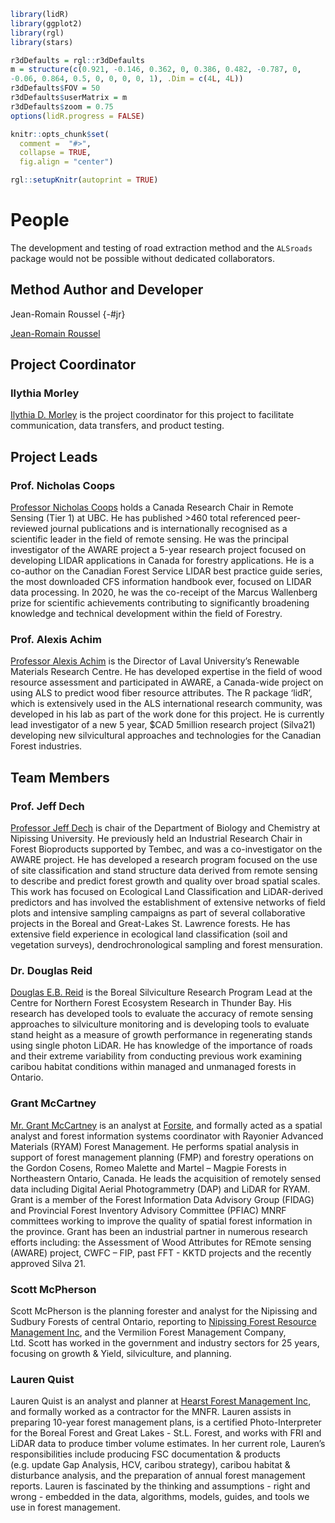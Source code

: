 ```r
library(lidR)
library(ggplot2)
library(rgl)
library(stars)

r3dDefaults = rgl::r3dDefaults
m = structure(c(0.921, -0.146, 0.362, 0, 0.386, 0.482, -0.787, 0, 
-0.06, 0.864, 0.5, 0, 0, 0, 0, 1), .Dim = c(4L, 4L))
r3dDefaults$FOV = 50
r3dDefaults$userMatrix = m
r3dDefaults$zoom = 0.75
options(lidR.progress = FALSE)

knitr::opts_chunk$set(
  comment =  "#>", 
  collapse = TRUE,
  fig.align = "center")

rgl::setupKnitr(autoprint = TRUE)
```

# People {#sec-people .unnumbered}

The development and testing of road extraction method and the `ALSroads` package would not be possible without dedicated collaborators.

## Method Author and Developer {.unnumbered}

Jean-Romain Roussel {-#jr}

[Jean-Romain Roussel](https://github.com/Jean-Romain)

## Project Coordinator {.unnumbered}

### Ilythia Morley {#im .unnumbered}

[Ilythia D. Morley](https://blogs.ubc.ca/imorley/) is the project coordinator for this project to facilitate communication, data transfers, and product testing.

## Project Leads {.unnumbered}

### Prof. Nicholas Coops {#ncc .unnumbered}

[Professor Nicholas Coops](https://forestry.ubc.ca/faculty-profile/nicholas-coops/) holds a Canada Research Chair in Remote Sensing (Tier 1) at UBC. He has published \>460 total referenced peer-reviewed journal publications and is internationally recognised as a scientific leader in the field of remote sensing. He was the principal investigator of the AWARE project a 5-year research project focused on developing LIDAR applications in Canada for forestry applications. He is a co-author on the Canadian Forest Service LIDAR best practice guide series, the most downloaded CFS information handbook ever, focused on LIDAR data processing. In 2020, he was the co-receipt of the Marcus Wallenberg prize for scientific achievements contributing to significantly broadening knowledge and technical development within the field of Forestry.

### Prof. Alexis Achim {#aa .unnumbered}

[Professor Alexis Achim](https://www.sbf.ulaval.ca/alexis-achim) is the Director of Laval University's Renewable Materials Research Centre. He has developed expertise in the field of wood resource assessment and participated in AWARE, a Canada-wide project on using ALS to predict wood fiber resource attributes. The R package 'lidR', which is extensively used in the ALS international research community, was developed in his lab as part of the work done for this project. He is currently lead investigator of a new 5 year, \$CAD 5million research project (Silva21) developing new silvicultural approaches and technologies for the Canadian Forest industries.

## Team Members {#team .unnumbered}

### Prof. Jeff Dech {#jd .unnumbered}

[Professor Jeff Dech](https://www.nipissingu.ca/users/jeff-dech) is chair of the Department of Biology and Chemistry at Nipissing University. He previously held an Industrial Research Chair in Forest Bioproducts supported by Tembec, and was a co-investigator on the AWARE project. He has developed a research program focused on the use of site classification and stand structure data derived from remote sensing to describe and predict forest growth and quality over broad spatial scales. This work has focused on Ecological Land Classification and LiDAR-derived predictors and has involved the establishment of extensive networks of field plots and intensive sampling campaigns as part of several collaborative projects in the Boreal and Great-Lakes St. Lawrence forests. He has extensive field experience in ecological land classification (soil and vegetation surveys), dendrochronological sampling and forest mensuration.

### Dr. Douglas Reid {#dr .unnumbered}

[Douglas E.B. Reid](http://www.infogo.gov.on.ca/infogo/home.html#empProfile/27211/en) is the Boreal Silviculture Research Program Lead at the Centre for Northern Forest Ecosystem Research in Thunder Bay. His research has developed tools to evaluate the accuracy of remote sensing approaches to silviculture monitoring and is developing tools to evaluate stand height as a measure of growth performance in regenerating stands using single photon LiDAR. He has knowledge of the importance of roads and their extreme variability from conducting previous work examining caribou habitat conditions within managed and unmanaged forests in Ontario.

### Grant McCartney {#gmcc .unnumbered}

[Mr. Grant McCartney](https://www.linkedin.com/in/grantmccartneygis) is an analyst at [Forsite](https://www.forsite.ca/), and formally acted as a spatial analyst and forest information systems coordinator with Rayonier Advanced Materials (RYAM) Forest Management. He performs spatial analysis in support of forest management planning (FMP) and forestry operations on the Gordon Cosens, Romeo Malette and Martel -- Magpie Forests in Northeastern Ontario, Canada. He leads the acquisition of remotely sensed data including Digital Aerial Photogrammetry (DAP) and LiDAR for RYAM. Grant is a member of the Forest Information Data Advisory Group (FIDAG) and Provincial Forest Inventory Advisory Committee (PFIAC) MNRF committees working to improve the quality of spatial forest information in the province. Grant has been an industrial partner in numerous research efforts including: the Assessment of Wood Attributes for REmote sensing (AWARE) project, CWFC -- FIP, past FFT - KKTD projects and the recently approved Silva 21.

### Scott McPherson {#smp .unnumbered}

Scott McPherson is the planning forester and analyst for the Nipissing and Sudbury Forests of central Ontario, reporting to [Nipissing Forest Resource Management Inc](https://www.nipissingforest.com/), and the Vermilion Forest Management Company, Ltd. Scott has worked in the government and industry sectors for 25 years, focusing on growth & Yield, silviculture, and planning.

### Lauren Quist {#lq .unnumbered}

Lauren Quist is an analyst and planner at [Hearst Forest Management Inc](http://www.hearstforest.com/english/indexen.html), and formally worked as a contractor for the MNFR. Lauren assists in preparing 10-year forest management plans, is a certified Photo-Interpreter for the Boreal Forest and Great Lakes - St.L. Forest, and works with FRI and LiDAR data to produce timber volume estimates. In her current role, Lauren's responsibilities include producing FSC documentation & products (e.g. update Gap Analysis, HCV, caribou strategy), caribou habitat & disturbance analysis, and the preparation of annual forest management reports. Lauren is fascinated by the thinking and assumptions - right and wrong - embedded in the data, algorithms, models, guides, and tools we use in forest management.
